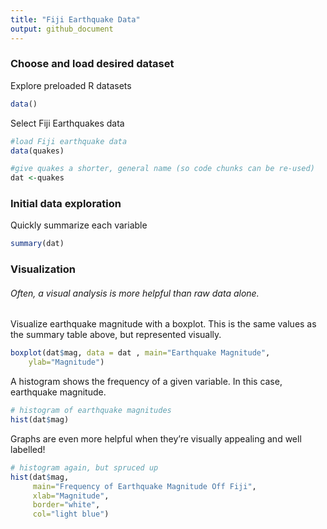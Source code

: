 ```yaml
---
title: "Fiji Earthquake Data"
output: github_document
---
```


### Choose and load desired dataset

Explore preloaded R datasets

```r
data()
```

Select Fiji Earthquakes data

```r
#load Fiji earthquake data
data(quakes)

#give quakes a shorter, general name (so code chunks can be re-used)
dat <-quakes
```

### Initial data exploration

Quickly summarize each variable
```r
summary(dat)
```

### Visualization

###### Often, a visual analysis is more helpful than raw data alone. 

Visualize earthquake magnitude with a boxplot. This is the same values as the summary table above, but represented visually.

```r
boxplot(dat$mag, data = dat , main="Earthquake Magnitude", 
  	ylab="Magnitude")
```


A histogram shows the frequency of a given variable. In this case, earthquake magnitude.
```r
# histogram of earthquake magnitudes
hist(dat$mag)
```


Graphs are even more helpful when they're visually appealing and well labelled! 
```r
# histogram again, but spruced up
hist(dat$mag, 
     main="Frequency of Earthquake Magnitude Off Fiji", 
     xlab="Magnitude", 
     border="white", 
     col="light blue")
```


